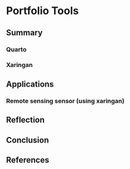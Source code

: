 # Portfolio Tools

## Summary
### Quarto
### Xaringan

## Applications
### Remote sensing sensor (using xaringan)

## Reflection

## Conclusion

## References
::: {#refs}
:::